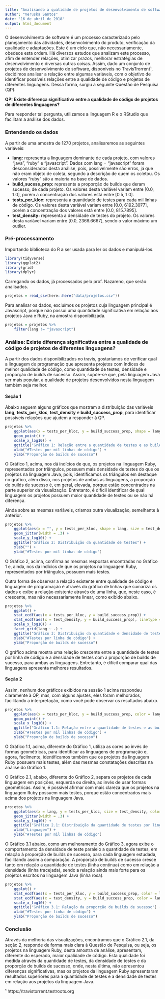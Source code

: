```yaml
---
title: "Analisando a qualidade de projetos de desenvolvimento de software"
author: "Veruska Santos"
date: "16 de abril de 2018"
output: html_document
---
```


O desenvolvimento de software é um processo caracterizado pelo planejamento das atividades, desenvolvimento do produto, verificação da qualidade e adaptações. Este é um ciclo que, não necessariamente, obedece esta ordem. Há diversos estudos que analizam este processo, afim de entender relações, otimizar prazos, melhorar estratégias de desenvolvimento e diversas outras coisas.
Assim, dado um conjunto de projetos de desenvolvimento de software, disponíveis no TravisTrorrent¹, decidimos analisar a relação entre algumas variáveis, com o objetivo de identificar possíveis relações entre a qualidade de código e projetos de diferentes linguagens. Dessa forma, surgiu a seguinte Questão de Pesquisa (QP):

**QP: Existe diferença significativa entre a qualidade de código de projetos de diferentes linguagens?**

Para responder tal pergunta, utilizamos a linguagem R e o RStudio que facilitam a análise dos dados.

### Entendendo os dados

A partir de uma amostra de 1270 projetos, analisaremos as seguintes variáveis:

* **lang:** representa a linguagem dominante de cada projeto, com valores "java", "ruby" e "javascript". Dados com lang = "javascript" foram desconsiderados desta análise, pois, possivelmente são erros, já que não eram objeto de coleta, segundo a descrição de quem os coletou. Os valores "ruby" são a maioria na base de dados.
* **build_sucess_prop:** representa a proporção de builds que deram sucesso, de cada projeto. Os valores desta variável variam entre [0.0, 1.0], porém a concentração dos valores está entre [0.5, 1.0].
* **tests_per_kloc:** representa a quantidade de testes para cada mil linhas de código. Os valores desta variável variam entre [0.0, 6192.3077], porém a concentração dos valores está entre [0.0, 815.7895].
* **test_density:** representa a densidade de testes do projeto. Os valores desta variável variam entre [0.0, 2366.6667], sendo o valor máximo um outlier.

### Pré-processamento

Importando biblioteca do R a ser usada para ler os dados e manipulá-los.

```r
library(tidyverse)
library(ggplot2)
library(grid)
library(dplyr)
```

Carregando os dados, já processados pelo prof. Nazareno, que serão analisados.

```r
projetos = read_csv(here::here("data/projetos.csv"))

```

Para analisar os dados, excluímos os projetos cuja linguagem principal é Javascript, porque não possui uma quantidade significativa em relação aos projetos Java e Ruby, na amostra disponibilizada.

```r
projetos = projetos %>% 
    filter(lang != "javascript")
```

### Análise: Existe diferença significativa entre a qualidade de código de projetos de diferentes linguagens?

A partir dos dados disponibilizados no travis, gostaríamos de verificar qual a linguagem de programação que apresenta projetos com índices de melhor qualidade de código, como quantidade de testes, densidade e proporção de builds de sucesso. Assim, supõe-se que, pela linguagem Java ser mais popular, a qualidade de projetos desenvolvidos nesta linguagem também seja melhor.

#### Seção 1

Abaixo seguem alguns gráficos que mostram a distribuição das variáveis **lang**, **tests_per_kloc**, **test_density** e **build_success_prop**, para identificar possíveis relações que ajudem a responder à QP.

```r
projetos %>% 
    ggplot(aes(x = tests_per_kloc, y = build_success_prop, shape = lang, size = test_density)) + 
    geom_point() +
    scale_x_log10() +
    ggtitle("Gráfico 1: Relação entre a quantidade de testes e as builds de sucesso") +
    xlab("#Testes por mil linhas de código") + 
    ylab("Proporção de builds de sucesso")
```

O Gráfico 1, acima, nos dá indícios de que, os projetos na linguagem Ruby, representados por triângulos, possuem mais densidade de testes do que os projetos na linguagem Java, pois, identificamos os triângulos em destaque no gráfico, além disso, nos projetos de ambas as linguagens, a proporção de builds de sucesso é, em geral, elevada, porque estão concentrados na parte superior da visualização. Entretanto, é difícil identificar de qual linguagem os projetos possuem maior quantidade de testes ou se não há diferença.

Ainda sobre as mesmas variáveis, criamos outra visualização, semelhante à anterior.

```r
projetos %>% 
    ggplot(aes(x = "", y = tests_per_kloc, shape = lang, size = test_density, color = build_success_prop)) + 
    geom_jitter(width = .3) +
    scale_y_log10() +
    ggtitle("Gráfico 2: Distribuição da quantidade de testes") +
    xlab("") +
    ylab("#Testes por mil linhas de código")
```

O Gráfico 2, acima, confirma as mesmas respostas encontradas no Gráfico 1 e, ainda, nos dá indícios de que os projetos na linguagem Ruby, representados por triângulos, possuem mais testes.

Outra forma de observar a relação existente entre qualidade de código e linguagem de programação é através do gráfico de linhas que sumariza os dados e exibe a relação existente através de uma linha, que, neste caso, é crescente, mas não necessariamente linear, como exibido abaixo.

```r
projetos %>% 
    ggplot() + 
    stat_ecdf(aes(x = tests_per_kloc, y = build_success_prop)) +
    stat_ecdf(aes(x = test_density, y = build_success_prop), linetype = "dashed") +
    scale_x_log10() +
    facet_grid(lang ~ .) +
    ggtitle("Gráfico 3: Distribuição da quantidade e densidade de testes por linguagem") +
    xlab("#Testes por linha de código") + 
    ylab("Proporção de builds de sucesso")

```

O gráfico acima mostra uma relação crescente entre a quantidade de testes por linha de código e a densidade de testes com a proporção de builds de sucesso, para ambas as linguagens. Entretanto, é difícil comparar qual das linguagens apresenta melhores resultados.

#### Seção 2

Assim, nenhum dos gráficos exibidos na sessão 1 acima respondeu claramente à QP, mas, com alguns ajustes, eles foram melhorados, facilitando a interpretação, como você pode observar os resultados abaixo.

```r
projetos %>% 
    ggplot(aes(x = tests_per_kloc, y = build_success_prop, color = lang, size = test_density)) + 
    geom_point() +
    scale_x_log10() +
    ggtitle("Gráfico 1.1: Relação entre a quantidade de testes e as builds de sucesso") +
    xlab("#Testes por mil linhas de código") + 
    ylab("Proporção de builds de sucesso")
```

O Gráfico 1.1, acima, diferente do Gráfico 1, utiliza as cores ao invés de formas geométricas, para identificar as linguagens de programação e, agora, facilmente, identificamos também que os projetos da linguagem Ruby possuem mais testes, além das mesmas constatações descritas na análise do Gráfico 1. 

O Gráfico 2.1, abaixo, diferente do Gráfico 2, separa os projetos de cada linguagem em posições, esquerda ou direita, ao invés de usar formas geométricas. Assim, é possível afirmar com mais clareza que os projetos na linguagem Ruby possuem mais testes, porque estão concentrados mais acima dos projetos na linguagem Java.

```r
projetos %>% 
    ggplot(aes(x = lang, y = tests_per_kloc, size = test_density, color = build_success_prop)) + 
    geom_jitter(width = .3) +
    scale_y_log10() +
    ggtitle("Gráfico 2.1: Distribuição da quantidade de testes por linguagem") +
    xlab("Linguagem") + 
    ylab("#Testes por mil linhas de código")
```

O Gráfico 3.1 abaixo, como um melhoramento do Gráfico 3, agora exibe o comportamento da densidade de teste paralelo a quantidade de testes, em relação à proporção de builds de sucesso, para cada linguagem estudada, facilitando assim a comparação. A proporção de builds de sucesso cresce tanto em relação a quantidade de testes (linha contínua) como em relação a densidade (linha tracejada), sendo a relação ainda mais forte para os projetos escritos na linguagem Java (linha rosa).

```r
projetos %>% 
    ggplot() + 
    stat_ecdf(aes(x = tests_per_kloc, y = build_success_prop, color = lang)) +
    stat_ecdf(aes(x = test_density, y = build_success_prop, color = lang), linetype = "dashed") +
    scale_x_log10() +
    ggtitle("Gráfico 3.1: Relação da proporção de builds de sucesso") +
    xlab("#Testes por linha de código") + 
    ylab("Proporção de builds de sucesso")

```

### Conclusão

Através da melhoria das visualizações, encontramos que o Gráfico 2.1, da seção 2, responde de forma mais clara à Questão de Pesquisa, ou seja, os projetos na linguagem Ruby, desta amostra de análise, apresentam, diferente do esperado, maior qualidade de código. Esta qualidade foi medida através da quantidade de testes, da densidade de testes e da proporção de builds de sucesso, onde, nesta última, não apresentou diferenças significativas, mas os projetos da linguagem Ruby apresentaram resultados superiores para a quantidade de testes e a densidade de testes em relação aos projetos da linguagem Java.

¹ https://travistorrent.testroots.org
